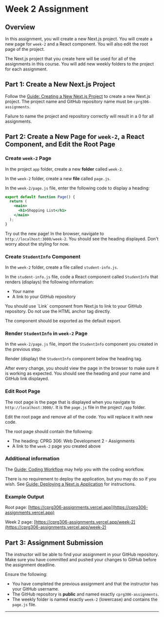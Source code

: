 # Week 2 Assignment

## Overview

In this assignment, you will create a new Next.js project. You will create a new page for `week-2` and a React component. You will also edit the root page of the project.

The Next.js project that you create here will be used for all of the assignments in this course. You will add new weekly folders to the project for each assignment.

## Part 1: Create a New Next.js Project

Follow the [Guide: Creating a New Next.js Project](/guides-and-references/creating-new-nextjs-project) to create a new Next.js project. The project name and GitHub repository name must be `cprg306-assignments`.


<Callout type="error" emoji="️🚫">
  Failure to name the project and repository correctly will result in a 0 for
  all assignments.
</Callout>

## Part 2: Create a New Page for `week-2`, a React Component, and Edit the Root Page


<Steps>

### Create `week-2` Page

In the project `app` folder, create a new **folder** called `week-2`.

In the `week-2` folder, create a new **file** called `page.js`.

In the `week-2/page.js` file, enter the following code to display a heading:

```jsx copy
export default function Page() {
  return (
    <main>
      <h1>Shopping List</h1>
    </main>
  );
}
```

Try out the new page! In the browser, navigate to `http://localhost:3000/week-2`. You should see the heading displayed. Don't worry about the styling for now.

### Create `StudentInfo` Component

In the `week-2` folder, create a file called `student-info.js`.

In the `student-info.js` file, code a React component called `StudentInfo` that renders (displays) the following information:

- Your name
- A link to your GitHub repository

<Callout type="info" emoji="️💡">
You should use `Link` component from Next.js to link to your GitHub repository. Do not use the HTML anchor tag directly.

The component should be exported as the default export.

</Callout>

### Render `StudentInfo` in `week-2` Page

In the `week-2/page.js` file, import the `StudentInfo` component you created in the previous step.

Render (display) the `StudentInfo` component below the heading tag.

After every change, you should view the page in the browser to make sure it is working as expected. You should see the heading and your name and GitHub link displayed.

### Edit Root Page

The root page is the page that is displayed when you navigate to `http://localhost:3000/`. It is the `page.js` file in the project `/app` folder.

Edit the root page and remove all of the code. You will replace it with new code.

The root page should contain the following:

- The heading: CPRG 306: Web Development 2 - Assignments
- A link to the `week-2` page you created above

</Steps>

### Additional information

The [Guide: Coding Workflow](/guides-and-references/workflow) may help you with the coding workflow.

There is no requirement to deploy the application, but you may do so if you wish. See [Guide: Deploying a Next.js Application](/guides-and-references/deploying-nextjs-app) for instructions.

### Example Output

Root page: [https://cprg306-assignments.vercel.app](https://cprg306-assignments.vercel.app)

Week 2 page: [https://cprg306-assignments.vercel.app/week-2](https://cprg306-assignments.vercel.app/week-2)

## Part 3: Assignment Submission

The instructor will be able to find your assignment in your GitHub repository. Make sure you have committed and pushed your changes to GitHub before the assignment deadline.

Ensure the following:

- You have completed the previous assignment and that the instructor has your GitHub username.
- The GitHub repository is **public** and named exactly `cprg306-assignments`.
- The weekly folder is named exactly `week-2` (lowercase) and contains the `page.js` file.

---



<AssignmentChecker week="2" />
